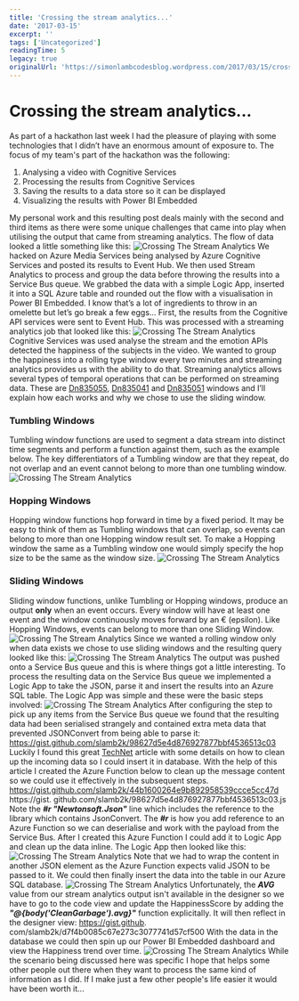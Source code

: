 ```yaml
---
title: 'Crossing the stream analytics...'
date: '2017-03-15'
excerpt: ''
tags: ['Uncategorized']
readingTime: 5
legacy: true
originalUrl: 'https://simonlambcodesblog.wordpress.com/2017/03/15/crossing-the-stream-analytics/'
---
```


# Crossing the stream analytics...

As part of a hackathon last week I had the pleasure of playing with some technologies that I didn’t have an enormous amount of exposure to. The focus of my team's part of the hackathon was the following:

1.  Analysing a video with Cognitive Services
2.  Processing the results from Cognitive Services
3.  Saving the results to a data store so it can be displayed
4.  Visualizing the results with Power BI Embedded

My personal work and this resulting post deals mainly with the second and third items as there were some unique challenges that came into play when utilising the output that came from streaming analytics. The flow of data looked a little something like this: ![Crossing The Stream Analytics](/images/blog/crossing-the-stream-analytics-1758894622694.png) We hacked on Azure Media Services being analysed by Azure Cognitive Services and posted its results to Event Hub. We then used Stream Analytics to process and group the data before throwing the results into a Service Bus queue. We grabbed the data with a simple Logic App, inserted it into a SQL Azure table and rounded out the flow with a visualisation in Power BI Embedded.
I know that’s a lot of ingredients to throw in an omelette but let’s go break a few eggs… First, the results from the Cognitive API services were sent to Event Hub. This was processed with a streaming analytics job that looked like this: ![Crossing The Stream Analytics](/images/blog/crossing-the-stream-analytics-1758894623448.png) Cognitive Services was used analyse the stream and the emotion APIs detected the happiness of the subjects in the video. We wanted to group the happiness into a rolling type window every two minutes and streaming analytics provides us with the ability to do that. Streaming analytics allows several types of temporal operations that can be performed on streaming data.
These are [Dn835055](https://msdn.microsoft.com/library/dn835055.aspx), [Dn835041](https://msdn.microsoft.com/library/dn835041.aspx) and [Dn835051](https://msdn.microsoft.com/library/dn835051.aspx) windows and I’ll explain how each works and why we chose to use the sliding window.

### Tumbling Windows

Tumbling window functions are used to segment a data stream into distinct time segments and perform a function against them, such as the example below. The key differentiators of a Tumbling window are that they repeat, do not overlap and an event cannot belong to more than one tumbling window. ![Crossing The Stream Analytics](/images/blog/crossing-the-stream-analytics-1758894624763.png)

### Hopping Windows

Hopping window functions hop forward in time by a fixed period. It may be easy to think of them as Tumbling windows that can overlap, so events can belong to more than one Hopping window result set. To make a Hopping window the same as a Tumbling window one would simply specify the hop size to be the same as the window size. ![Crossing The Stream Analytics](/images/blog/crossing-the-stream-analytics-1758894624904.png)

### Sliding Windows

Sliding window functions, unlike Tumbling or Hopping windows, produce an output **only** when an event occurs. Every window will have at least one event and the window continuously moves forward by an € (epsilon). Like Hopping Windows, events can belong to more than one Sliding Window. ![Crossing The Stream Analytics](/images/blog/crossing-the-stream-analytics-1758894625023.png) Since we wanted a rolling window only when data exists we chose to use sliding windows and the resulting query looked like this: ![Crossing The Stream Analytics](/images/blog/crossing-the-stream-analytics-1758894625194.png) The output was pushed onto a Service Bus queue and this is where things got a little interesting.
To process the resulting data on the Service Bus queue we implemented a Logic App to take the JSON, parse it and insert the results into an Azure SQL table. The Logic App was simple and these were the basic steps involved: ![Crossing The Stream Analytics](/images/blog/crossing-the-stream-analytics-1758894626457.png) After configuring the step to pick up any items from the Service Bus queue we found that the resulting data had been serialised strangely and contained extra meta data that prevented JSONConvert from being able to parse it: https://gist.github.com/slamb2k/98627d5e4d876927877bbf4536513c03 Luckily I found this great [TechNet](https://social.technet.microsoft.com/wiki/contents/articles/34750.integrating-service-bus-stack-with-logic-apps-and-azure-functions.aspx) article with some details on how to clean up the incoming data so I could insert it in database. With the help of this article I created the Azure Function below to clean up the message content so we could use it effectively in the subsequent steps. https://gist.github.com/slamb2k/44b1600264e9b892958539ccce5cc47d https://gist.
github.com/slamb2k/98627d5e4d876927877bbf4536513c03.js Note the _**#r "Newtonsoft.Json"**_ line which includes the reference to the library which contains JsonConvert. The _**#r**_ is how you add reference to an Azure Function so we can deserialise and work with the payload from the Service Bus. After I created this Azure Function I could add it to Logic App and clean up the data inline.
The Logic App then looked like this: ![Crossing The Stream Analytics](/images/blog/crossing-the-stream-analytics-1758894627952.png) Note that we had to wrap the content in another JSON element as the Azure Function expects valid JSON to be passed to it. We could then finally insert the data into the table in our Azure SQL database.
![Crossing The Stream Analytics](/images/blog/crossing-the-stream-analytics-1758894628883.png) Unfortunately, the **_AVG_** value from our stream analytics output isn't available in the designer so we have to go to the code view and update the HappinessScore by adding the _**"@{body('CleanGarbage').avg}"**_ function explicitally. It will then reflect in the designer view: https://gist.github.
com/slamb2k/d7f4b0085c67e273c3077741d57cf500 With the data in the database we could then spin up our Power BI Embedded dashboard and view the Happiness trend over time. ![Crossing The Stream Analytics](/images/blog/crossing-the-stream-analytics-1758894629749.png) While the scenario being discussed here was specific I hope that helps some other people out there when they want to process the same kind of information as I did. If I make just a few other people's life easier it would have been worth it...
